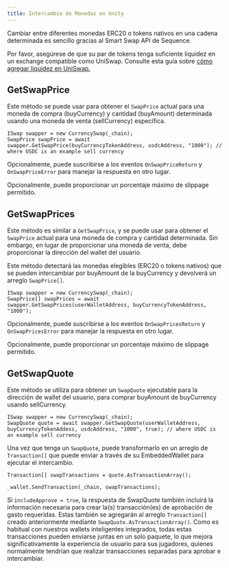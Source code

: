```yaml
---
title: Intercambio de Monedas en Unity
---
```


Cambiar entre diferentes monedas ERC20 o tokens nativos en una cadena determinada es sencillo gracias al Smart Swap API de Sequence.

Por favor, asegúrese de que su par de tokens tenga suficiente liquidez en un exchange compatible como UniSwap.
Consulte esta guía sobre [cómo agregar liquidez en UniSwap.](https://support.uniswap.org/hc/en-us/articles/7423194619661-How-to-add-liquidity-to-Uniswap-v3)

## GetSwapPrice
Este método se puede usar para obtener el `SwapPrice` actual para una moneda de compra (buyCurrency) y cantidad (buyAmount) determinada usando una moneda de venta (sellCurrency) específica.

```
ISwap swapper = new CurrencySwap(_chain);
SwapPrice swapPrice = await swapper.GetSwapPrice(buyCurrencyTokenAddress, usdcAddress, "1000"); // where USDC is an example sell currency
```

Opcionalmente, puede suscribirse a los eventos `OnSwapPriceReturn` y `OnSwapPriceError` para manejar la respuesta en otro lugar.

Opcionalmente, puede proporcionar un porcentaje máximo de slippage permitido.

## GetSwapPrices
Este método es similar a `GetSwapPrice`, y se puede usar para obtener el `SwapPrice` actual para una moneda de compra y cantidad determinada. Sin embargo, en lugar de proporcionar una moneda de venta, debe proporcionar la dirección del wallet del usuario.

Este método detectará las monedas elegibles (ERC20 o tokens nativos) que se pueden intercambiar por buyAmount de la buyCurrency y devolverá un arreglo `SwapPrice[]`.

```
ISwap swapper = new CurrencySwap(_chain);
SwapPrice[] swapPrices = await swapper.GetSwapPrices(userWalletAddress, buyCurrencyTokenAddress, "1000");
```

Opcionalmente, puede suscribirse a los eventos `OnSwapPricesReturn` y `OnSwapPricesError` para manejar la respuesta en otro lugar.

Opcionalmente, puede proporcionar un porcentaje máximo de slippage permitido.

## GetSwapQuote
Este método se utiliza para obtener un `SwapQuote` ejecutable para la dirección de wallet del usuario, para comprar buyAmount de buyCurrency usando sellCurrency.

```
ISwap swapper = new CurrencySwap(_chain);
SwapQuote quote = await swapper.GetSwapQuote(userWalletAddress, buyCurrencyTokenAddess, usdcAddress, "1000", true); // where USDC is an example sell currency
```

Una vez que tenga un `SwapQuote`, puede transformarlo en un arreglo de `Transaction[]` que puede enviar a través de su EmbeddedWallet para ejecutar el intercambio.

```
Transaction[] swapTransactions = quote.AsTransactionArray();

_wallet.SendTransaction(_chain, swapTransactions);
```

Si `includeApprove = true`, la respuesta de SwapQuote también incluirá la información necesaria para crear la(s) transacción(es) de aprobación de gasto requeridas. Estas también se agregarán al arreglo `Transaction[]` creado anteriormente mediante `SwapQuote.AsTransactionArray()`. Como es habitual con nuestros wallets inteligentes integrados, todas estas transacciones pueden enviarse juntas en un solo paquete, lo que mejora significativamente la experiencia de usuario para sus jugadores, quienes normalmente tendrían que realizar transacciones separadas para aprobar e intercambiar.
